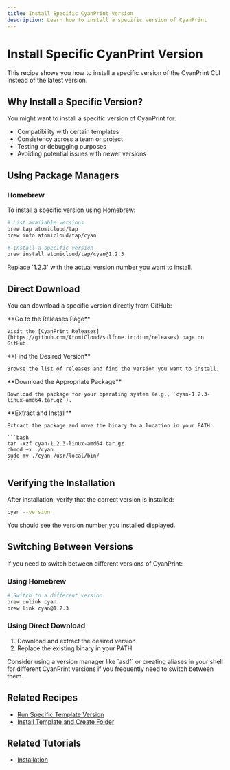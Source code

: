```yaml
---
title: Install Specific CyanPrint Version
description: Learn how to install a specific version of CyanPrint
---
```


# Install Specific CyanPrint Version

This recipe shows you how to install a specific version of the CyanPrint CLI instead of the latest version.

## Why Install a Specific Version?

You might want to install a specific version of CyanPrint for:

- Compatibility with certain templates
- Consistency across a team or project
- Testing or debugging purposes
- Avoiding potential issues with newer versions

## Using Package Managers

### Homebrew

To install a specific version using Homebrew:

```bash
# List available versions
brew tap atomicloud/tap
brew info atomicloud/tap/cyan

# Install a specific version
brew install atomicloud/tap/cyan@1.2.3
```

<Callout type="info">
  Replace `1.2.3` with the actual version number you want to install.
</Callout>

## Direct Download

You can download a specific version directly from GitHub:

<Steps>
  <Step>
    **Go to the Releases Page**
    
    Visit the [CyanPrint Releases](https://github.com/AtomiCloud/sulfone.iridium/releases) page on GitHub.
  </Step>
  
  <Step>
    **Find the Desired Version**
    
    Browse the list of releases and find the version you want to install.
  </Step>
  
  <Step>
    **Download the Appropriate Package**
    
    Download the package for your operating system (e.g., `cyan-1.2.3-linux-amd64.tar.gz`).
  </Step>
  
  <Step>
    **Extract and Install**
    
    Extract the package and move the binary to a location in your PATH:
    
    ```bash
    tar -xzf cyan-1.2.3-linux-amd64.tar.gz
    chmod +x ./cyan
    sudo mv ./cyan /usr/local/bin/
    ```
  </Step>
</Steps>

## Verifying the Installation

After installation, verify that the correct version is installed:

```bash
cyan --version
```

You should see the version number you installed displayed.

## Switching Between Versions

If you need to switch between different versions of CyanPrint:

### Using Homebrew

```bash
# Switch to a different version
brew unlink cyan
brew link cyan@1.2.3
```

### Using Direct Download

1. Download and extract the desired version
2. Replace the existing binary in your PATH

<Callout type="tip">
  Consider using a version manager like `asdf` or creating aliases in your shell for different CyanPrint versions if you frequently need to switch between them.
</Callout>

## Related Recipes

- [Run Specific Template Version](/docs/user/recipes/04_template-version)
- [Install Template and Create Folder](/docs/user/recipes/01_install-create-folder)

## Related Tutorials

- [Installation](/docs/user/tutorial/00_installation)
